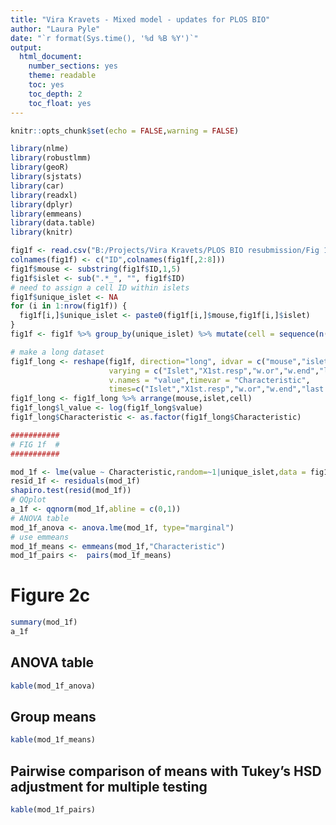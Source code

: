 ```yaml
---
title: "Vira Kravets - Mixed model - updates for PLOS BIO"
author: "Laura Pyle"
date: "`r format(Sys.time(), '%d %B %Y')`"
output:
  html_document:
    number_sections: yes
    theme: readable
    toc: yes
    toc_depth: 2
    toc_float: yes
---
```


```r
knitr::opts_chunk$set(echo = FALSE,warning = FALSE)

library(nlme)
library(robustlmm)
library(geoR)
library(sjstats)
library(car)
library(readxl)
library(dplyr)
library(emmeans)
library(data.table)
library(knitr)

fig1f <- read.csv("B:/Projects/Vira Kravets/PLOS BIO resubmission/Fig 1F By Cell_IslNorm.csv")
colnames(fig1f) <- c("ID",colnames(fig1f[,2:8]))
fig1f$mouse <- substring(fig1f$ID,1,5)
fig1f$islet <- sub(".*_", "", fig1f$ID)
# need to assign a cell ID within islets
fig1f$unique_islet <- NA
for (i in 1:nrow(fig1f)) {
  fig1f[i,]$unique_islet <- paste0(fig1f[i,]$mouse,fig1f[i,]$islet)
}
fig1f <- fig1f %>% group_by(unique_islet) %>% mutate(cell = sequence(n()))

# make a long dataset
fig1f_long <- reshape(fig1f, direction="long", idvar = c("mouse","islet","cell"), 
                      varying = c("Islet","X1st.resp","w.or","w.end","last.resp","hub.like..p1.","hub.like..p2."),
                      v.names = "value",timevar = "Characteristic",
                      times=c("Islet","X1st.resp","w.or","w.end","last.resp","hub.like..p1.","hub.like..p2."))
fig1f_long <- fig1f_long %>% arrange(mouse,islet,cell)
fig1f_long$l_value <- log(fig1f_long$value)
fig1f_long$Characteristic <- as.factor(fig1f_long$Characteristic)

###########
# FIG 1f  #
###########

mod_1f <- lme(value ~ Characteristic,random=~1|unique_islet,data = fig1f_long,na.action=na.omit)
resid_1f <- residuals(mod_1f)
shapiro.test(resid(mod_1f))
# QQplot
a_1f <- qqnorm(mod_1f,abline = c(0,1))
# ANOVA table
mod_1f_anova <- anova.lme(mod_1f, type="marginal")
# use emmeans 
mod_1f_means <- emmeans(mod_1f,"Characteristic")
mod_1f_pairs <-  pairs(mod_1f_means)
```

# Figure 2c 

```r
summary(mod_1f)
a_1f
```

## ANOVA table

```r
kable(mod_1f_anova)
```

## Group means

```r
kable(mod_1f_means)
```

## Pairwise comparison of means with Tukey's HSD adjustment for multiple testing

```r
kable(mod_1f_pairs)
```
